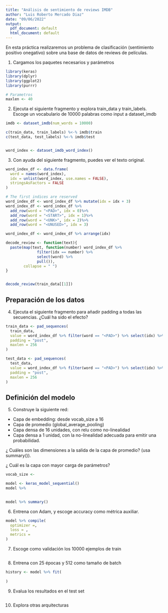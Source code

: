 ```yaml
---
title: "Análisis de sentimiento de reviews IMDB"
author: "Luis Roberto Mercado Diaz"
date: "09/06/2022"
output:
  pdf_document: default
  html_document: default
---
```


En esta práctica realizaremos un problema de clasificación (sentimiento positivo onegativo) sobre una base de datos de reviews de películas.

1. Cargamos los paquetes necesarios y parámetros
```r
library(keras)
library(dplyr)
library(ggplot2)
library(purrr)

# Parametros
maxlen <- 40
```

2. Ejecuta el siguiente fragmento y explora train_data y train_labels. Escoge un vocabulario de 10000 palabras como input a dataset_imdb

```r
imdb <- dataset_imdb(num_words = 10000)

c(train_data, train_labels) %<-% imdb$train
c(test_data, test_labels) %<-% imdb$test


word_index <- dataset_imdb_word_index()


```

3. Con ayuda del siguiente fragmento, puedes ver el texto original.

```r
word_index_df <- data.frame(
  word = names(word_index),
  idx = unlist(word_index, use.names = FALSE),
  stringsAsFactors = FALSE
)

# The first indices are reserved  
word_index_df <- word_index_df %>% mutate(idx = idx + 3)
word_index_df <- word_index_df %>%
  add_row(word = "<PAD>", idx = 0)%>%
  add_row(word = "<START>", idx = 1)%>%
  add_row(word = "<UNK>", idx = 2)%>%
  add_row(word = "<UNUSED>", idx = 3)

word_index_df <- word_index_df %>% arrange(idx)

decode_review <- function(text){
  paste(map(text, function(number) word_index_df %>%
              filter(idx == number) %>%
              select(word) %>% 
              pull()),
        collapse = " ")
}


decode_review(train_data[[1]])

```


## Preparación de los datos

4. Ejecuta el siguiente fragmento para añadir padding a todas las secuencias. ¿Cuál ha sido el efecto?

```r
train_data <- pad_sequences(
  train_data,
  value = word_index_df %>% filter(word == "<PAD>") %>% select(idx) %>% pull(),
  padding = "post",
  maxlen = 256
)

test_data <- pad_sequences(
  test_data,
  value = word_index_df %>% filter(word == "<PAD>") %>% select(idx) %>% pull(),
  padding = "post",
  maxlen = 256
)


```


## Definición del modelo

5. Construye la siguiente red:
  - Capa de embedding: desde vocab_size a 16
  - Capa de promedio (global_average_pooling)
  - Capa densa de 16 unidades, con relu como no-linealidad
  - Capa densa a 1 unidad, con la no-linealidad adecuada para emitir una probabilidad.
  
¿ Cuáles son las dimensiones a la salida de la capa de promedio? (usa summary()).

¿ Cuál es la capa con mayor carga de parámetros?


```r

vocab_size <- 

model <- keras_model_sequential()
model %>% 
  

model %>% summary()
```


6. Entrena con Adam, y escoge accuracy como métrica auxiliar.

```r
model %>% compile(
  optimizer =,
  loss = ,
  metrics = 
)
```

7. Escoge como validación los 10000 ejemplos de train

```r


```

8. Entrena con 25 épocas y 512 como tamaño de batch

```r
history <- model %>% fit(
  
)

```


9. Evalua los resultados en el test set

```r

```



10. Explora otras arquitecturas

```r


```